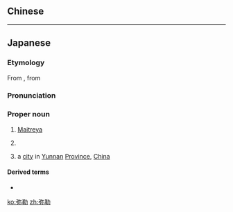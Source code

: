 {{also|彌勒}}
==Chinese==
{{zh-see|彌勒}}

----

==Japanese==
{{ja-kanjitab|み|yomi=o|ろく}}
{{wikipedia|lang=ja|弥勒菩薩}}
{{wikipedia|lang=ja|弥勒 (僧)}}
{{wikipedia|lang=ja|弥勒市}}

===Etymology===
From {{der|ja|ltc|彌勒|tr=mjie lok|sort=みろく}}, from {{der|ja|sa|sort=みろく|मैत्रेय}}

===Pronunciation===
{{ja-pron|acc=h|y=go|みろく}}

===Proper noun===
{{ja-pos|proper|みろく}}

# {{lb|ja|Buddhism|sort=みろく}} [[Maitreya]]
# {{lb|ja|Buddhism|sort=みろく}} {{w|Maitreya-nātha}}
# a [[city]] in [[Yunnan]] [[province|Province]], [[China]]

====Derived terms====
* {{ja-r|弥%勒%菩%薩|^み%ろく% ^ぼ%さつ}}

{{topics|ja|Gods|Cities in China|China|sort=みろく}}
[[ko:弥勒]]
[[zh:弥勒]]